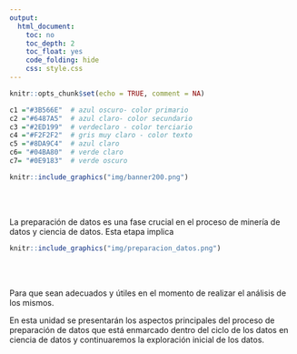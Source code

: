 ```yaml
---
output:
  html_document:
    toc: no
    toc_depth: 2
    toc_float: yes
    code_folding: hide
    css: style.css
---
```



```r
knitr::opts_chunk$set(echo = TRUE, comment = NA)

c1 ="#3B566E"  # azul oscuro- color primario 
c2 ="#6487A5"  # azul claro- color secundario
c3 ="#2ED199"  # verdeclaro - color terciario
c4 ="#F2F2F2"  # gris muy claro - color texto
c5 ="#8DA9C4"  # azul claro 
c6= "#04BA80"  # verde claro
c7= "#0E9183"  # verde oscuro
```


```r
knitr::include_graphics("img/banner200.png")
```

<br/><br/>


La preparación de datos es una fase crucial en el proceso de minería de datos y ciencia de datos. Esta etapa implica 



```r
knitr::include_graphics("img/preparacion_datos.png")
```


<br/><br/>

Para que sean adecuados y útiles en el momento de realizar el análisis de los mismos. 

En esta unidad se presentarán los aspectos principales del proceso de preparación de datos que está enmarcado dentro del ciclo de los datos en ciencia de datos y continuaremos la exploración inicial de los datos.





